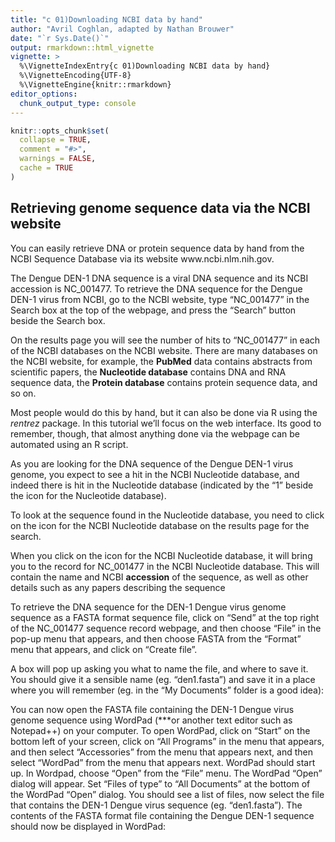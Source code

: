 ```yaml
---
title: "c 01)Downloading NCBI data by hand"
author: "Avril Coghlan, adapted by Nathan Brouwer"
date: "`r Sys.Date()`"
output: rmarkdown::html_vignette
vignette: >
  %\VignetteIndexEntry{c 01)Downloading NCBI data by hand}
  %\VignetteEncoding{UTF-8}
  %\VignetteEngine{knitr::rmarkdown}
editor_options: 
  chunk_output_type: console
---
```


```r
knitr::opts_chunk$set(
  collapse = TRUE,
  comment = "#>",
  warnings = FALSE,
  cache = TRUE
)
```

## Retrieving genome sequence data via the NCBI website

You can easily retrieve DNA or protein sequence data by hand from the NCBI Sequence Database via its website www.ncbi.nlm.nih.gov.

The Dengue DEN-1 DNA sequence is a viral DNA sequence and its NCBI accession is NC_001477. To retrieve the DNA sequence for the Dengue DEN-1 virus from NCBI, go to the NCBI website, type “NC_001477” in the Search box at the top of the webpage, and press the “Search” button beside the Search box.

On the results page you will see the number of hits to “NC_001477” in each of the NCBI databases on the NCBI website. There are many databases on the NCBI website, for example, the **PubMed** data contains abstracts from scientific papers, the **Nucleotide database** contains DNA and RNA sequence data, the **Protein database** contains protein sequence data, and so on. 

Most people would do this by hand, but it can also be done via R using the *rentrez* package.  In this tutorial we'll focus on the web interface. Its good to remember, though, that almost anything done via the webpage can be automated using an R script.

As you are looking for the DNA sequence of the Dengue DEN-1 virus genome, you expect to see a hit in the NCBI Nucleotide database, and indeed there is hit in the Nucleotide database (indicated by the “1” beside the icon for the Nucleotide database).

To look at the sequence found in the Nucleotide database, you need to click on the icon for the NCBI Nucleotide database on the results page for the search.

When you click on the icon for the NCBI Nucleotide database, it will bring you to the record for NC_001477 in the NCBI Nucleotide database. This will contain the name and NCBI **accession** of the sequence, as well as other details such as any papers describing the sequence

To retrieve the DNA sequence for the DEN-1 Dengue virus genome sequence as a FASTA format sequence file, click on “Send” at the top right of the NC_001477 sequence record webpage, and then choose “File” in the pop-up menu that appears, and then choose FASTA from the “Format” menu that appears, and click on “Create file”.

A box will pop up asking you what to name the file, and where to save it. You should give it a sensible name (eg. “den1.fasta”) and save it in a place where you will remember (eg. in the “My Documents” folder is a good idea):



You can now open the FASTA file containing the DEN-1 Dengue virus genome sequence using WordPad (***or another text editor such as Notepad++) on your computer. To open WordPad, click on “Start” on the bottom left of your screen, click on “All Programs” in the menu that appears, and then select “Accessories” from the menu that appears next, and then select “WordPad” from the menu that appears next. WordPad should start up. In Wordpad, choose “Open” from the “File” menu. The WordPad “Open” dialog will appear. Set “Files of type” to “All Documents” at the bottom of the WordPad “Open” dialog. You should see a list of files, now select the file that contains the DEN-1 Dengue virus sequence (eg. “den1.fasta”). The contents of the FASTA format file containing the Dengue DEN-1 sequence should now be displayed in WordPad:


